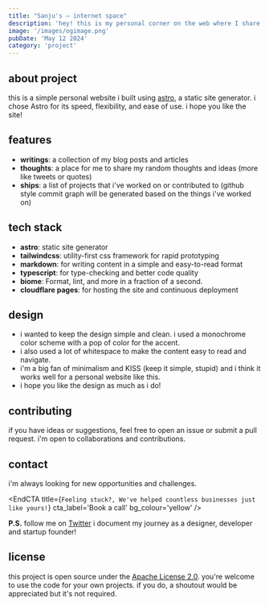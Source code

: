 ```yaml
---
title: "Sanju's – internet space"
description: 'hey! this is my personal corner on the web where I share my thoughts ideas, and projects.'
image: '/images/ogimage.png'
pubDate: 'May 12 2024'
category: 'project'
---
```


## about project
this is a simple personal website i built using [astro](https://astro.build/), a static site generator. i chose Astro for its speed, flexibility, and ease of use. i hope you like the site!

## features
- **writings**: a collection of my blog posts and articles
- **thoughts**: a place for me to share my random thoughts and ideas (more like tweets or quotes)
- **ships**: a list of projects that i've worked on or contributed to (github style commit graph will be generated based on the things i've worked on)

## tech stack
- **astro**: static site generator
- **tailwindcss**: utility-first css framework for rapid prototyping
- **markdown**: for writing content in a simple and easy-to-read format
- **typescript**: for type-checking and better code quality 
- **biome**: Format, lint, and more in a fraction of a second.
- **cloudflare pages**: for hosting the site and continuous deployment

## design
- i wanted to keep the design simple and clean. i used a monochrome color scheme with a pop of color for the accent. 
- i also used a lot of whitespace to make the content easy to read and navigate. 
- i'm a big fan of minimalism and KISS (keep it simple, stupid) and i think it works well for a personal website like this. 
- i hope you like the design as much as i do!

## contributing
if you have ideas or suggestions, feel free to open an issue or submit a pull request. i'm open to collaborations and contributions.

## contact
i'm always looking for new opportunities and challenges.



<EndCTA
	title={`Feeling stuck?, We've helped countless businesses just like yours!`}
	cta_label='Book a call'
	bg_colour='yellow'
/>

**P.S.** follow me on [Twitter](https://x.com/spikeysanju) i document my journey as a designer, developer and startup founder!

## license
this project is open source under the [Apache License 2.0](https://www.apache.org/licenses/LICENSE-2.0). you're welcome to use the code for your own projects. if you do, a shoutout would be appreciated but it's not required.


